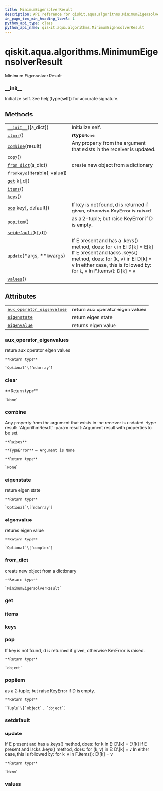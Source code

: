 ```yaml
---
title: MinimumEigensolverResult
description: API reference for qiskit.aqua.algorithms.MinimumEigensolverResult
in_page_toc_min_heading_level: 1
python_api_type: class
python_api_name: qiskit.aqua.algorithms.MinimumEigensolverResult
---
```


<span id="qiskit-aqua-algorithms-minimumeigensolverresult" />

# qiskit.aqua.algorithms.MinimumEigensolverResult

<Class id="qiskit.aqua.algorithms.MinimumEigensolverResult" isDedicatedPage={true} github="https://github.com/qiskit-community/qiskit-aqua/tree/stable/0.8/qiskit/aqua/algorithms/minimum_eigen_solvers/minimum_eigen_solver.py" signature="MinimumEigensolverResult(a_dict=None)">
  Minimum Eigensolver Result.

  ### \_\_init\_\_

  <Function id="qiskit.aqua.algorithms.MinimumEigensolverResult.__init__" name="__init__" signature="__init__(a_dict=None)">
    Initialize self. See help(type(self)) for accurate signature.
  </Function>

  ## Methods

  |                                                                                                                                                  |                                                                                                                                                                                                                      |
  | ------------------------------------------------------------------------------------------------------------------------------------------------ | -------------------------------------------------------------------------------------------------------------------------------------------------------------------------------------------------------------------- |
  | [`__init__`](#qiskit.aqua.algorithms.MinimumEigensolverResult.__init__ "qiskit.aqua.algorithms.MinimumEigensolverResult.__init__")(\[a\_dict])   | Initialize self.                                                                                                                                                                                                     |
  | [`clear`](#qiskit.aqua.algorithms.MinimumEigensolverResult.clear "qiskit.aqua.algorithms.MinimumEigensolverResult.clear")()                      | **rtype**`None`                                                                                                                                                                                                      |
  | [`combine`](#qiskit.aqua.algorithms.MinimumEigensolverResult.combine "qiskit.aqua.algorithms.MinimumEigensolverResult.combine")(result)          | Any property from the argument that exists in the receiver is updated.                                                                                                                                               |
  | `copy`()                                                                                                                                         |                                                                                                                                                                                                                      |
  | [`from_dict`](#qiskit.aqua.algorithms.MinimumEigensolverResult.from_dict "qiskit.aqua.algorithms.MinimumEigensolverResult.from_dict")(a\_dict)   | create new object from a dictionary                                                                                                                                                                                  |
  | `fromkeys`(iterable\[, value])                                                                                                                   |                                                                                                                                                                                                                      |
  | [`get`](#qiskit.aqua.algorithms.MinimumEigensolverResult.get "qiskit.aqua.algorithms.MinimumEigensolverResult.get")(k\[,d])                      |                                                                                                                                                                                                                      |
  | [`items`](#qiskit.aqua.algorithms.MinimumEigensolverResult.items "qiskit.aqua.algorithms.MinimumEigensolverResult.items")()                      |                                                                                                                                                                                                                      |
  | [`keys`](#qiskit.aqua.algorithms.MinimumEigensolverResult.keys "qiskit.aqua.algorithms.MinimumEigensolverResult.keys")()                         |                                                                                                                                                                                                                      |
  | [`pop`](#qiskit.aqua.algorithms.MinimumEigensolverResult.pop "qiskit.aqua.algorithms.MinimumEigensolverResult.pop")(key\[, default])             | If key is not found, d is returned if given, otherwise KeyError is raised.                                                                                                                                           |
  | [`popitem`](#qiskit.aqua.algorithms.MinimumEigensolverResult.popitem "qiskit.aqua.algorithms.MinimumEigensolverResult.popitem")()                | as a 2-tuple; but raise KeyError if D is empty.                                                                                                                                                                      |
  | [`setdefault`](#qiskit.aqua.algorithms.MinimumEigensolverResult.setdefault "qiskit.aqua.algorithms.MinimumEigensolverResult.setdefault")(k\[,d]) |                                                                                                                                                                                                                      |
  | [`update`](#qiskit.aqua.algorithms.MinimumEigensolverResult.update "qiskit.aqua.algorithms.MinimumEigensolverResult.update")(\*args, \*\*kwargs) | If E present and has a .keys() method, does: for k in E: D\[k] = E\[k] If E present and lacks .keys() method, does: for (k, v) in E: D\[k] = v In either case, this is followed by: for k, v in F.items(): D\[k] = v |
  | [`values`](#qiskit.aqua.algorithms.MinimumEigensolverResult.values "qiskit.aqua.algorithms.MinimumEigensolverResult.values")()                   |                                                                                                                                                                                                                      |

  ## Attributes

  |                                                                                                                                                                                    |                                  |
  | ---------------------------------------------------------------------------------------------------------------------------------------------------------------------------------- | -------------------------------- |
  | [`aux_operator_eigenvalues`](#qiskit.aqua.algorithms.MinimumEigensolverResult.aux_operator_eigenvalues "qiskit.aqua.algorithms.MinimumEigensolverResult.aux_operator_eigenvalues") | return aux operator eigen values |
  | [`eigenstate`](#qiskit.aqua.algorithms.MinimumEigensolverResult.eigenstate "qiskit.aqua.algorithms.MinimumEigensolverResult.eigenstate")                                           | return eigen state               |
  | [`eigenvalue`](#qiskit.aqua.algorithms.MinimumEigensolverResult.eigenvalue "qiskit.aqua.algorithms.MinimumEigensolverResult.eigenvalue")                                           | returns eigen value              |

  ### aux\_operator\_eigenvalues

  <Function id="qiskit.aqua.algorithms.MinimumEigensolverResult.aux_operator_eigenvalues" name="aux_operator_eigenvalues" signature="property aux_operator_eigenvalues">
    return aux operator eigen values

    **Return type**

    `Optional`\[`ndarray`]
  </Function>

  ### clear

  <Function id="qiskit.aqua.algorithms.MinimumEigensolverResult.clear" name="clear" signature="clear()">
    **Return type**

    `None`
  </Function>

  ### combine

  <Function id="qiskit.aqua.algorithms.MinimumEigensolverResult.combine" name="combine" signature="combine(result)">
    Any property from the argument that exists in the receiver is updated. :type result: `AlgorithmResult` :param result: Argument result with properties to be set.

    **Raises**

    **TypeError** – Argument is None

    **Return type**

    `None`
  </Function>

  ### eigenstate

  <Function id="qiskit.aqua.algorithms.MinimumEigensolverResult.eigenstate" name="eigenstate" signature="property eigenstate">
    return eigen state

    **Return type**

    `Optional`\[`ndarray`]
  </Function>

  ### eigenvalue

  <Function id="qiskit.aqua.algorithms.MinimumEigensolverResult.eigenvalue" name="eigenvalue" signature="property eigenvalue">
    returns eigen value

    **Return type**

    `Optional`\[`complex`]
  </Function>

  ### from\_dict

  <Function id="qiskit.aqua.algorithms.MinimumEigensolverResult.from_dict" name="from_dict" signature="static from_dict(a_dict)">
    create new object from a dictionary

    **Return type**

    `MinimumEigensolverResult`
  </Function>

  ### get

  <Function id="qiskit.aqua.algorithms.MinimumEigensolverResult.get" name="get" signature="get(k[, d]) → D[k] if k in D, else d. d defaults to None." />

  ### items

  <Function id="qiskit.aqua.algorithms.MinimumEigensolverResult.items" name="items" signature="items() → a set-like object providing a view on D’s items" />

  ### keys

  <Function id="qiskit.aqua.algorithms.MinimumEigensolverResult.keys" name="keys" signature="keys() → a set-like object providing a view on D’s keys" />

  ### pop

  <Function id="qiskit.aqua.algorithms.MinimumEigensolverResult.pop" name="pop" signature="pop(key, default=None)">
    If key is not found, d is returned if given, otherwise KeyError is raised.

    **Return type**

    `object`
  </Function>

  ### popitem

  <Function id="qiskit.aqua.algorithms.MinimumEigensolverResult.popitem" name="popitem" signature="popitem()">
    as a 2-tuple; but raise KeyError if D is empty.

    **Return type**

    `Tuple`\[`object`, `object`]
  </Function>

  ### setdefault

  <Function id="qiskit.aqua.algorithms.MinimumEigensolverResult.setdefault" name="setdefault" signature="setdefault(k[, d]) → D.get(k,d), also set D[k]=d if k not in D" />

  ### update

  <Function id="qiskit.aqua.algorithms.MinimumEigensolverResult.update" name="update" signature="update(*args, **kwargs)">
    If E present and has a .keys() method, does: for k in E: D\[k] = E\[k] If E present and lacks .keys() method, does: for (k, v) in E: D\[k] = v In either case, this is followed by: for k, v in F.items(): D\[k] = v

    **Return type**

    `None`
  </Function>

  ### values

  <Function id="qiskit.aqua.algorithms.MinimumEigensolverResult.values" name="values" signature="values() → an object providing a view on D’s values" />
</Class>

